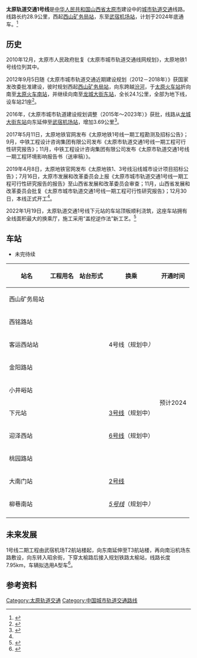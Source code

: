 {{山西未来建设}}
'''太原轨道交通1号线'''是[[中华人民共和国|中华人民共和国]][[山西省|山西省]][[太原市|太原市]]建设中的[[城市轨道交通|城市轨道交通]]线路。线路长约28.9公里，西起[[西山矿务局站|西山矿务局站]]，东至[[武宿机场站|武宿机场站]]，计划于2024年底通车。<ref name="start">{{cite news|url=https://news.sina.com.cn/c/2019-12-31/doc-iihnzhfz9376271.shtml|title=太原地铁1号线工程开工|publisher=山西省人民政府|date=2019-12-31|accessdate=2020-10-05|archive-date=2020-10-08|archive-url=https://web.archive.org/web/20201008102812/https://news.sina.com.cn/c/2019-12-31/doc-iihnzhfz9376271.shtml}}</ref>

==历史==
2010年12月，太原市人民政府批复《太原市城市轨道交通线网规划》，太原地铁1号线位列其中。

2012年9月5日随《太原市城市轨道交通近期建设规划（2012－2018年）》获国家发改委批准建设，彼时规划西起[[西山矿务局站|西山矿务局站]]，向东跨越[[汾河|汾河]]，于[[太原站|太原火车站]]折向南至[[太原火车南站|太原火车南站]]，并继续向南至[[龙城大街东站|龙城大街东站]]，全长24.1公里，全部为地下线，设车站21座<ref name="TY">{{cite web| url=http://www.tymetro.com/shownews.asp?id=476| title=太原市城市轨道交通线网规划及建设规划环境影响报告（简本）| publisher=太原市轨道交通建设管理办公室| date=2011-05-03| accessdate=2012-08-28| deadurl=yes| archiveurl=https://web.archive.org/web/20120315014231/http://www.tymetro.com/shownews.asp?id=476| archivedate=2012-03-15}}</ref>。

2016年，《太原市城市轨道建设规划调整（2015年～2023年）》获批，线路从[[龙城大街东站|龙城大街东站]]向东延伸至[[武宿机场站|武宿机场站]]，增加3.69公里<ref>{{cite web|url=http://www.tymetro.ltd/index/article/info.html?id=179&cate=30|title=太原市城市轨道交通建设规划调整（2015年～2023年）环境影响评价公众参与第二次信息公示|publisher=太原轨道交通|date=2016-03-17}}</ref>。

2017年5月11日，太原地铁官网发布《太原地铁1号线一期工程勘测及招标公告》；9月，中铁工程设计咨询集团有限公司发布《太原市轨道交通1号线一期工程可行性研究报告》；11月，中铁工程设计咨询集团有限公司发布《太原市轨道交通1号线一期工程环境影响报告书（送审稿）》。

2019年4月8日，太原地铁官网发布《太原地铁1、3号线沿线城市设计项目招标公告》；7月16日，太原市发展和改革委员会上报《太原市城市轨道交通1号线一期工程可行性研究报告的报告》至山西省发展和改革委员会审查；11月，山西省发展和改革委员会批复《太原市城市轨道交通1号线一期工程可行性研究报告》；12月30日，本线正式开工<ref name="start"/>。

2022年1月19日，太原轨道交通1号线下元站的车站顶板顺利浇筑，这座车站拥有全线面积最大的换乘厅，施工采用“盖挖逆作法”新工艺。<ref>{{Cite web|title=太原地铁1号线下元站完成重大节点施工|url=https://m.gmw.cn/baijia/2022-01/20/1302772113.html|access-date=2022-02-12|work=m.gmw.cn|archive-date=2022-02-12|archive-url=https://web.archive.org/web/20220212114405/https://m.gmw.cn/baijia/2022-01/20/1302772113.html}}</ref>

== 车站 ==
*未完待续
{| class="wikitable"
! style="text-align: center;" | 站名
! style="text-align: center;" | 工程用名
! style="text-align: center;" | 站台形式
! style="text-align: center;" | 换乘
! style="text-align: center;" | 开通时间
|-
| 西山矿务局站
| 
| 
| 
| rowspan="23" |预计2024
|-
| 西铭路站
| 
| 
| 
|-
| 客运西站站
| 
| 
| 4号线（规划中''）''
|-
| 金阳路站
| 
| 
| 
|-
| 小井峪站
| 
| 
| 
|-
| 下元站
| 
| 
| [[太原轨道交通3号线|3号线]]（规划中）
|-
| 迎泽西站
| 
| 
| [[太原轨道交通6号线|6号线]]（规划中）
|-
| 桃园路站
| 
| 
| 
|-
| 大南门站
| 
| 
| [[太原轨道交通2号线|2号线]]
|-
|柳巷南站
|
|
|''[[5号线|5号线]]''（规划中''）''
|-
|
|
|
|
|}
==未来发展==
1号线二期工程由武宿机场T2航站楼起，向东南延伸至T3航站楼，再向南沿机场东路敷设，向东转入昭余街，下穿太榆路后接入规划铁路太榆站，线路长度7.95km，车辆拟选用A型车<ref name=zjj2021>{{cite web|url=http://zjj.taiyuan.gov.cn/doc/2021/03/24/1068839.shtml|title=太原市城市轨道交通二期建设规划（2021-2026年）环境影响评价第一次信息公示}}</ref>。

== 参考资料 ==
{{Reflist|25em}}

{{太原公共交通}}

[[Category:太原轨道交通|Category:太原轨道交通]]
[[Category:中国城市轨道交通路线|Category:中国城市轨道交通路线]]